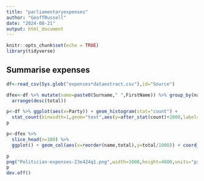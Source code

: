 ```yaml
---
title: "parliamentaryexpenses"
author: "GeoffRussell"
date: "2024-08-21"
output: html_document
---
```


```r
knitr::opts_chunk$set(echo = TRUE)
library(tidyverse)
```

## Summarise expenses 


```r
df<-read_csv(Sys.glob("expenses*dataextract.csv"),id="Source")

dfex<-df %>% mutate(name=paste0(Surname," ",FirstName)) %>% group_by(name) %>% summarise(total=sum(Amount)) %>%
  arrange(desc(total))

p<-df %>% ggplot(aes(x=Party)) + geom_histogram(stat="count") + 
  stat_count(binwidth=1,geom="text",aes(y=after_stat(count)+2000,label=after_stat(count)))+coord_flip()
p

p<-dfex %>% 
  slice_head(n=100) %>%
  ggplot() + geom_col(aes(x=reorder(name,total),y=total/1000)) + coord_flip() + labs(x="",y="'000")

p
png("Politician-expenses-23e424q1.png",width=1000,height=4000,units="px",res=300,type="cairo-png")
p
dev.off()


```

